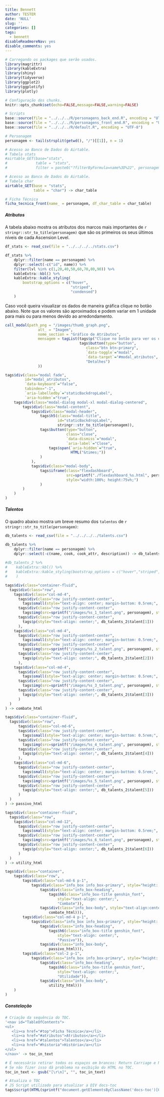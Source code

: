 ```yaml
---
title: Bennett
author: TESTER
date: 'NULL'
slug: ''
categories: []
tags:
  - bennett
disableReadmoreNav: yes
disable_comments: yes
---
```


```r

# Carregando os packages que serão usados.
library(magrittr)
library(kableExtra)
library(shiny)
library(tidyverse)
library(ggplot2)
library(ggplotify)
library(plotly)

# Configuração dos chunks.
knitr::opts_chunk$set(echo=FALSE,message=FALSE,warning=FALSE)

# Scripts
base::source(file = "../../../R/personagens_back_end.R", encoding = "UTF-8")
base::source(file = "../../../R/personagens_front_end.R", encoding = "UTF-8")
base::source(file = "../../../R/default.R", encoding = "UTF-8")

# Personagem
personagem <- tail(strsplit(getwd(), "/")[[1]], n = 1)

```

```r

# Acesso ao Banco de Dados do Airtable.
# Tabela stats
#airtable_GET(base="stats",
#             table = "stats",
#             filter = paste0("?filterByFormula=name%3D%22", personagem,"%22")) -> stats

# Acesso ao Banco de Dados do Airtable.
# Tabela char
airtable_GET(base = "stats",
             table = "char") -> char_table
```

```r
# Ficha Técnica
ficha_tecnica_front(name_ = personagem, df_char_table = char_table)
```

<h5 id="atributos" class="header_toc">Atributos</h3>

A tabela abaixo mostra os atributos dos marcos mais importantes de `r stringr::str_to_title(personagem)` que são os primeiros os seus últimos níveis de cada Ascension Level.

```r
df_stats <- read_csv(file = "../../../../stats.csv")

df_stats %>%
    dplyr::filter(name == personagem) %>%
    dplyr::select(-c("id", name)) %>% 
    filter(lvl %in% c(1,20,40,50,60,70,80,90)) %>%
    kableExtra::kbl() %>%
    kableExtra::kable_styling(
        bootstrap_options = c("hover",
                              "striped",
                              "condensed")
    )
```

Caso você queira visualizar os dados de maneira gráfica clique no botão abaixo. Note que os valores são aproximados e podem variar em 1 unidade para mais ou para menos devido ao arredondamento.

```r
call_modal(path_png = "/images/thumb_graph.png",
               alt_ = "Imagem",
               nome_section = "Gráfico de Atributos",
               mensagem = tagList(tags$p("Clique no botão para ver os detalhes."),
                                  tags$button(type="button",
                                     class="btn btn-primary",
                                     `data-toggle`="modal",
                                     `data-target`="#modal_atributos",
                                     "Detalhes")
               ))
```

```r
tags$div(class="modal fade",
         id="modal_atributos",
         `data-keyboard`="false",
         tabindex="-1",
         `aria-labelledby`="staticBackdropLabel",
         `aria-hidden`="true",
    tags$div(class="modal-dialog modal-xl modal-dialog-centered",
        tags$div(class="modal-content",
            tags$div(class="modal-header",
                tags$h5(class="modal-title",
                        id="staticBackdropLabel",
                        stringr::str_to_title(personagem)),
                tags$button(type="button",
                            class="close",
                            `data-dismiss`="modal",
                            `aria-label`="Close",
                    tags$span(`aria-hidden`="true",
                              HTML("&times;"))
                )
            ),
            tags$div(class="modal-body",
                tags$iframe(class="flexdashboard",
                            src=sprintf("./flexdashboard_%s.html", personagem),
                            style="width:100%; height:75vh;")
                )
        )
    )
)

```

<h5 id="talentos" class="header_toc">Talentos</h3>

O quadro abaixo mostra um breve resumo dos `talentos` de `r stringr::str_to_title(personagem)`:

```r
db_talents <- read_csv(file = "../../../../talents.csv")

db_talents %>%
    dplyr::filter(name == personagem) %>%
    dplyr::select(-c(name, cook, cook_attr, description)) -> db_talents_2
    
#db_talents_2 %>%
#    kableExtra::kbl() %>%
#    kableExtra::kable_styling(bootstrap_options = c("hover","striped","condensed")
#    )
```

```r
tags$div(class="container-fluid",
  tags$div(class="row",
    tags$div(class="col-md-4",
      tags$div(class="row justify-content-center",
        tags$small(style="text-align: center; margin-bottom: 0.5rem;", "Ataque Normal")),
      tags$div(class="row justify-content-center",
        tags$img(src=sprintf("/images/%s_1_talent.png", personagem), style="width: 50px;")),
      tags$div(class="row justify-content-center",
        tags$p(style="text-align: center;", db_talents_2$talent[1]))
      ),
    tags$div(class="col-md-4",
      tags$div(class="row justify-content-center",
        tags$small(style="text-align: center; margin-bottom: 0.5rem;", "Habilidade")),
      tags$div(class="row justify-content-center",
        tags$img(src=sprintf("/images/%s_2_talent.png", personagem), style="width: 50px;")),
      tags$div(class="row justify-content-center",
        tags$p(style="text-align: center;", db_talents_2$talent[2]))
      ),
    tags$div(class="col-md-4",
      tags$div(class="row justify-content-center",
        tags$small(style="text-align: center; margin-bottom: 0.5rem;", "Supremo")),
      tags$div(class="row justify-content-center",
        tags$img(src=sprintf("/images/%s_3_talent.png", personagem), style="width: 50px;")),
      tags$div(class="row justify-content-center",
        tags$p(style="text-align: center;", db_talents_2$talent[3]))
      )
  )
) -> combate_html

tags$div(class="container-fluid",
  tags$div(class="row",
      tags$div(class="col-md-6",
      tags$div(class="row justify-content-center",
        tags$small(style="text-align: center; margin-bottom: 0.5rem;", "Ascensão 1")),
      tags$div(class="row justify-content-center",
        tags$img(src=sprintf("/images/%s_4_talent.png", personagem), style="width: 50px;")),
      tags$div(class="row justify-content-center",
        tags$p(style="text-align: center;", db_talents_2$talent[4]))
      ),
    tags$div(class="col-md-6",
      tags$div(class="row justify-content-center",
        tags$small(style="text-align: center; margin-bottom: 0.5rem;", "Ascensão 4")),
      tags$div(class="row justify-content-center",
        tags$img(src=sprintf("/images/%s_5_talent.png", personagem), style="width: 50px;")),
      tags$div(class="row justify-content-center",
        tags$p(style="text-align: center;", db_talents_2$talent[5]))
      )
  )
) -> passivo_html

tags$div(class="container-fluid",
  tags$div(class="row",
    tags$div(class="col-md-12",
      tags$div(class="row justify-content-center",
        tags$small(style="text-align: center; margin-bottom: 0.5rem;", "Utilidade")),
      tags$div(class="row justify-content-center",
        tags$img(src=sprintf("/images/%s_6_talent.png", personagem), style="width: 50px;")),
      tags$div(class="row justify-content-center",
        tags$p(style="text-align: center;", db_talents_2$talent[6]))
      )
  )
) -> utility_html

tags$div(class="container",
    tags$div(class="row",
        tags$div(class="col-md-6 p-1",
            tags$div(class="info_box info_box-primary", style="height: 91%;",
                tags$div(class="info_box-heading",
                    tags$h6(class="info_box-title genshin_font",
                        style="text-align: center;",
                        "Combate")),
                tags$div(class="info_box-body", style="text-align:center",
                    combate_html))),
        tags$div(class="col-md-4 p-1",
            tags$div(class="info_box info_box-primary", style="height: 91%;",
                tags$div(class="info_box-heading",
                    tags$h6(class="info_box-title genshin_font",
                        style="text-align: center;",
                        "Passivo")),
                tags$div(class="info_box-body",
                    passivo_html))),
        tags$div(class="col-2 p-1",
            tags$div(class="info_box info_box-primary", style="height: 91%;",
                tags$div(class="info_box-heading",
                    tags$h6(class="info_box-title genshin_font",
                        style="text-align: center;",
                        "Utilidade")),
                tags$div(class="info_box-body",
                    utility_html)))
    )
)
```

<h5 id="constelacao" class="header_toc">Constelação</h3>



```r
# Criação da sequência do TOC.
'<nav id="TableOfContents">
<ul>
   <li><a href="#top">Ficha Técnica</a></li>
   <li><a href="#atributos">Atributos</a></li>
   <li><a href="#talentos">Talentos</a></li>
   <li><a href="#historia">História</a></li>
</ul>
</nav>' -> toc_in_text

# É necessário retirar todos os espaços em brancos: Return Carriage e Nova linhas.
# Se não fizer isso dá problema na exibição do HTML no TOC.
toc_in_text <- gsub("[\r\n]", "", toc_in_text)

# Atualiza o TOC
# JS Script utilizado para atualizar a DIV docs-toc
tags$script(HTML(sprintf("document.getElementsByClassName('docs-toc')[0].innerHTML = '%s';", toc_in_text)))
```
